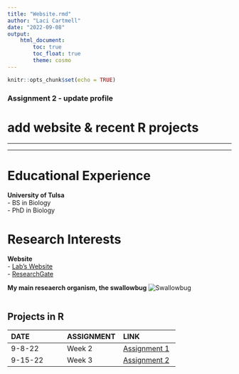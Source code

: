 ```yaml
---
title: "Website.rmd"
author: "Laci Cartmell"
date: "2022-09-08"
output: 
    html_document:
        toc: true
        toc_float: true
        theme: cosmo
---
```


```r
knitr::opts_chunk$set(echo = TRUE)
```

### Assignment 2 - update profile
# add website & recent R projects

___  

___  


# Educational Experience  
**University of Tulsa**  
- BS in Biology  
- PhD in Biology


# Research Interests  
**Website**  
- [Lab's Website](https://www.booth-lab.org/)  
- [ResearchGate](https://www.researchgate.net/profile/Laci-Cartmell)  

**My main reseaerch organism, the swallowbug**
![Swallowbug](SWBG.jpeg)

```
```

## Projects in R
| DATE | ASSIGNMENT | LINK
| :-- | :-- | :--
|9-8-22 | Week 2 | [Assignment 1](https://laci-cartmell.github.io/CARTMELLBIOL7263.rmd/)  
|9-15-22 | Week 3  | [Assignment 2](https://laci-cartmell/CARTMELLBIOL7263.rmd/tree/main/Assignments/)




